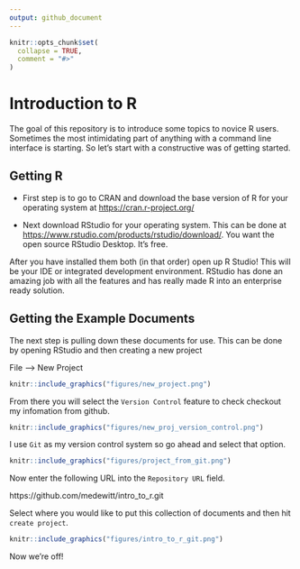 ```yaml
---
output: github_document
---
```


<!-- README.md is generated from README.Rmd. Please edit that file -->

```r
knitr::opts_chunk$set(
  collapse = TRUE,
  comment = "#>"
)
```
# Introduction to R

The goal of this repository is to introduce some topics to novice R users. Sometimes the most intimidating part of anything with a command line interface is starting. So let's start with a constructive was of getting started.

## Getting R

* First step is to go to CRAN and download the base version of R for your operating system at [https://cran.r-project.org/](https://cran.r-project.org/)

* Next download RStudio for your operating system. This can be done at [https://www.rstudio.com/products/rstudio/download/](https://www.rstudio.com/products/rstudio/download/). You want the open source RStudio Desktop. It's free.

After you have installed them both (in that order) open up R Studio! This will be your IDE or integrated development environment. RStudio has done an amazing job with all the features and has really made R into an enterprise ready solution.

## Getting the Example Documents

The next step is pulling down these documents for use. This can be done by opening RStudio and then creating a new project

File --> New Project

```r
knitr::include_graphics("figures/new_project.png")
```

From there you will select the `Version Control` feature to check checkout my infomation from github.

```r
knitr::include_graphics("figures/new_proj_version_control.png")
```

I use `Git` as my version control system so go ahead and select that option.

```r
knitr::include_graphics("figures/project_from_git.png")
```

Now enter the following URL into the `Repository URL` field. 

https://github.com/medewitt/intro_to_r.git

Select where you would like to put this collection of documents and then hit `create project`.

```r
knitr::include_graphics("figures/intro_to_r_git.png")
```

Now we're off!